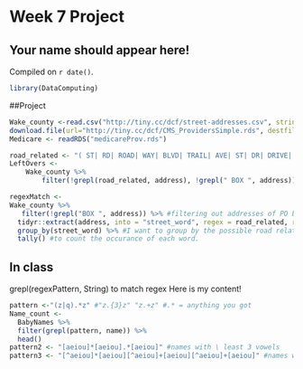 # Week 7 Project

## Your name should appear here!

<!-- leave this material as is -->
Compiled on `r date()`.

```r
library(DataComputing)
```
<!-- put your content after this line -->

##Project
```r
Wake_county <-read.csv("http://tiny.cc/dcf/street-addresses.csv", stringsAsFactors = FALSE)
download.file(url="http://tiny.cc/dcf/CMS_ProvidersSimple.rds", destfile = "medicareProv.rds")
Medicare <- readRDS("medicareProv.rds")
```

```r
road_related <- "( ST| RD| ROAD| WAY| BLVD| TRAIL| AVE| ST| DR| DRIVE| CIR| LN| CT| LANE| COURT| PKWY| PATH| POINT| PLACE| PL| SQUARE| HALL| BLV| CIRCLE| TERRACE| HWY| TRL)" #This line is the regex to which I will compare the input string
LeftOvers <-
    Wake_county %>%
        filter(!grepl(road_related, address), !grepl(" BOX ", address)) #Here the filter removes all rows that contain in their address one of the element in the regex road_related and " BOX "
```

```r
regexMatch <-
Wake_county %>%
   filter(!grepl("BOX ", address)) %>% #filtering out addresses of PO boxes
  tidyr::extract(address, into = "street_word", regex = road_related, remove = FALSE) %>% select(street_word) %>% #I just want the street_word column
  group_by(street_word) %>% #I want to group by the possible road related words in street_word
  tally() #to count the occurance of each word.
```


## In class
grepl(regexPattern, String) to match regex
Here is my content!

```r
pattern <-"(z|q).*z" #"z.{3}z" "z.+z" #.* = anything you got
Name_count <-
  BabyNames %>%
  filter(grepl(pattern, name)) %>%
  head()
pattern2 <- "[aeiou]*[aeiou].*[aeiou]" #names with \ least 3 vowels
pattern3 <- "[^aeiou]*[aeiou][^aeiou]+[aeiou][^aeiou]+[aeiou]" #names with exactly 3 vowels
```
